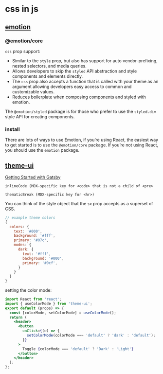 # css in js

## [emotion](https://emotion.sh/docs/install)

### @emotion/core

`css` prop support:

- Similar to the `style` prop, but also has support for auto vendor-prefixing, nested selectors, and media queries.
- Allows developers to skip the `styled` API abstraction and style components and elements directly.
- The `css` prop also accepts a function that is called with your theme as an argument allowing developers easy access to common and customizable values.
- Reduces boilerplate when composing components and styled with emotion.

The `@emotion/styled` package is for those who prefer to use the `styled.div` style API for creating components.

### install

There are lots of ways to use Emotion, if you’re using React, the easiest way to get started is to use the `@emotion/core` package. If you’re not using React, you should use the `emotion` package.

## [theme-ui](https://theme-ui.com/home)

[Getting Started with Gatsby](https://theme-ui.com/getting-started/gatsby/)

`inlineCode (MDX-specific key for <code> that is not a child of <pre>`

`thematicBreak (MDX-specific key for <hr>)`

You can think of the style object that the `sx` prop accepts as a superset of CSS.

```js
// example theme colors
{
  colors: {
    text: '#000',
    background: '#fff',
    primary: '#07c',
    modes: {
      dark: {
        text: '#fff',
        background: '#000',
        primary: '#0cf',
      }
    }
  }
}
```

setting the color mode:

```jsx
import React from 'react';
import { useColorMode } from 'theme-ui';
export default (props) => {
  const [colorMode, setColorMode] = useColorMode();
  return (
    <header>
      <button
        onClick={(e) => {
          setColorMode(colorMode === 'default' ? 'dark' : 'default');
        }}
      >
        Toggle {colorMode === 'default' ? 'Dark' : 'Light'}
      </button>
    </header>
  );
};
```
